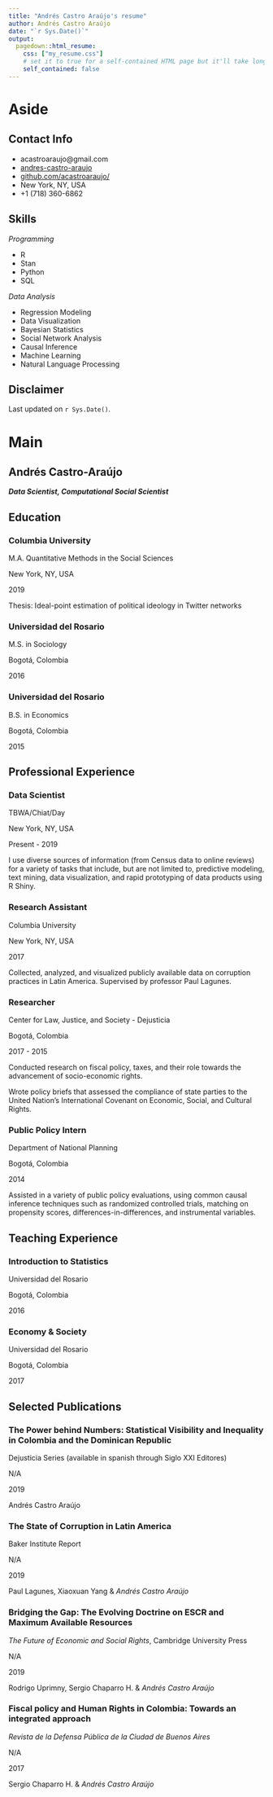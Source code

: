 ```yaml
---
title: "Andrés Castro Araújo's resume"
author: Andrés Castro Araújo
date: "`r Sys.Date()`"
output:
  pagedown::html_resume:
    css: ["my_resume.css"]
    # set it to true for a self-contained HTML page but it'll take longer to render
    self_contained: false
---
```


Aside
================================================================================


Contact Info {#contact}
--------------------------------------------------------------------------------

- <i class="fa fa-envelope"></i> acastroaraujo@gmail.com
- <i class="fab fa-linkedin"></i> [andres-castro-araujo](https://www.linkedin.com/in/andres-castro-araujo)
- <i class="fa fa-github"></i> [github.com/acastroaraujo/](https://github.com/acastroaraujo/)
- <i class="fas fa-globe-americas"></i> New York, NY, USA
- <i class="fa fa-phone"></i> +1 (718) 360-6862


Skills {#skills}
--------------------------------------------------------------------------------

_Programming_

- R
- Stan
- Python
- SQL

_Data Analysis_

- Regression Modeling
- Data Visualization
- Bayesian Statistics
- Social Network Analysis
- Causal Inference
- Machine Learning
- Natural Language Processing


Disclaimer {#disclaimer}
--------------------------------------------------------------------------------

Last updated on `r Sys.Date()`.



Main
================================================================================

Andrés Castro-Araújo {#title}
--------------------------------------------------------------------------------

___Data Scientist, Computational Social Scientist___


Education {data-icon=graduation-cap data-concise=true}
--------------------------------------------------------------------------------

### Columbia University

M.A. Quantitative Methods in the Social Sciences

New York, NY, USA

2019

Thesis: Ideal-point estimation of political ideology in Twitter networks

### Universidad del Rosario

M.S. in Sociology

Bogotá, Colombia

2016

### Universidad del Rosario

B.S. in Economics

Bogotá, Colombia

2015

Professional Experience {data-icon=suitcase}
--------------------------------------------------------------------------------

### Data Scientist

TBWA/Chiat/Day

New York, NY, USA

Present - 2019

I use diverse sources of information (from Census data to online reviews) for a variety of tasks that include, but are not limited to, predictive modeling, text mining, data visualization, and rapid prototyping of data products using R Shiny.

### Research Assistant

Columbia University

New York, NY, USA

2017

Collected, analyzed, and visualized publicly available data on corruption practices in Latin America. Supervised by professor Paul Lagunes.

### Researcher

Center for Law, Justice, and Society - Dejusticia

Bogotá, Colombia

2017 - 2015

Conducted research on fiscal policy, taxes, and their role towards the advancement of socio-economic rights.

Wrote policy briefs that assessed the compliance of state parties to the United Nation’s International Covenant on Economic, Social, and Cultural Rights.

### Public Policy Intern

Department of National Planning

Bogotá, Colombia

2014

Assisted in a variety of public policy evaluations, using common causal inference techniques such as randomized controlled trials, matching on propensity scores, differences-in-differences, and instrumental variables.

Teaching Experience {data-icon=chalkboard-teacher}
--------------------------------------------------------------------------------

### Introduction to Statistics

Universidad del Rosario

Bogotá, Colombia

2016

### Economy & Society

Universidad del Rosario

Bogotá, Colombia

2017

Selected Publications {data-icon=file}
--------------------------------------------------------------------------------

### The Power behind Numbers: Statistical Visibility and Inequality in Colombia and the Dominican Republic

Dejusticia Series (available in spanish through Siglo XXI Editores)

N/A

2019

Andrés Castro Araújo

### The State of Corruption in Latin America 

Baker Institute Report

N/A

2019

Paul Lagunes, Xiaoxuan Yang & _Andrés Castro Araújo_

### Bridging the Gap: The Evolving Doctrine on ESCR and Maximum Available Resources

_The Future of Economic and Social Rights_, Cambridge University Press

N/A

2019 

Rodrigo Uprimny, Sergio Chaparro H. & _Andrés Castro Araújo_

### Fiscal policy and Human Rights in Colombia: Towards an integrated approach

_Revista de la Defensa Pública de la Ciudad de Buenos Aires_

N/A

2017

Sergio Chaparro H. & _Andrés Castro Araújo_